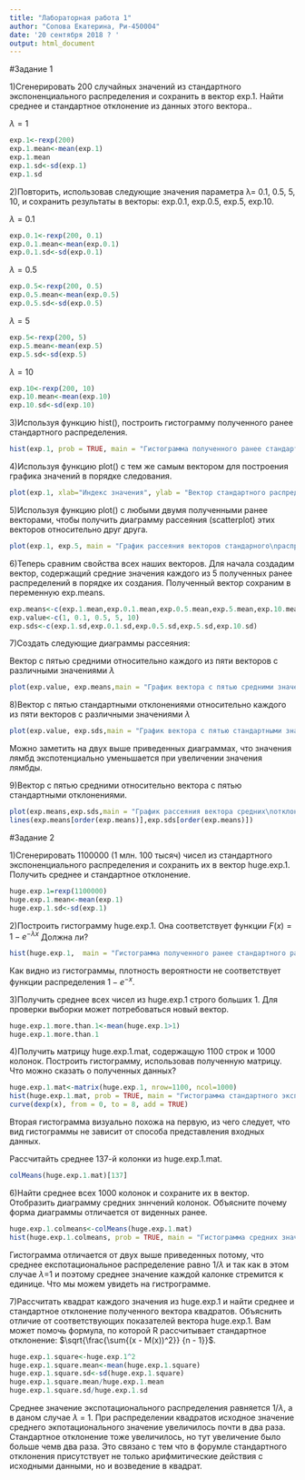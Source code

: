 ```yaml
---
title: "Лабораторная работа 1"
author: "Сопова Екатерина, Ри-450004"
date: '20 сентября 2018 ? '
output: html_document
---
```

#Задание 1

1)Сгенерировать 200 случайных значений из стандартного экспоненциального распределения и сохранить в вектор exp.1. Найти среднее и стандартное отклонение из данных этого вектора..

$\lambda = 1$
```r
exp.1<-rexp(200)
exp.1.mean<-mean(exp.1)
exp.1.mean
exp.1.sd<-sd(exp.1)
exp.1.sd
```

2)Повторить, использовав следующие значения параметра λ= 0.1, 0.5, 5, 10, и сохранить результаты в векторы: exp.0.1, exp.0.5, exp.5, exp.10.

$\lambda = 0.1$
```r
exp.0.1<-rexp(200, 0.1)
exp.0.1.mean<-mean(exp.0.1)
exp.0.1.sd<-sd(exp.0.1)
```

$\lambda = 0.5$
```r
exp.0.5<-rexp(200, 0.5)
exp.0.5.mean<-mean(exp.0.5)
exp.0.5.sd<-sd(exp.0.5)
```

$\lambda = 5$
```r
exp.5<-rexp(200, 5)
exp.5.mean<-mean(exp.5)
exp.5.sd<-sd(exp.5)
```

$\lambda = 10$
```r
exp.10<-rexp(200, 10)
exp.10.mean<-mean(exp.10)
exp.10.sd<-sd(exp.10)
```

3)Используя функцию hist(), построить гистограмму полученного ранее стандартного распределения.
```r
hist(exp.1, prob = TRUE, main = "Гистограмма полученного ранее стандартного распределения",  ylab = "Плотность распределения", xlab = "Вектор стандартного распределения")
```

4)Используя функцию plot() с тем же самым вектором для построения графика значений в порядке следования.
```r
plot(exp.1, xlab="Индекс значения", ylab = "Вектор стандартного распределения", main="Диаграмма значений вектора стандартного\nраспределения в порядке следования")
```

5)Используя функцию plot() с любыми двумя полученными ранее векторами, чтобы получить диаграмму рассеяния (scatterplot) этих векторов относительно друг друга.
```r
plot(exp.1, exp.5, main = "График рассеяния векторов стандарного\nраспределения с ламбдой 1 и 5\nотносительно друг друга")
```

6)Теперь сравним свойства всех наших векторов. Для начала создадим вектор, содержащий средние значения каждого из 5 полученных ранее распределений в порядке их создания. Полученный вектор сохраним в переменную exp.means.
```r
exp.means<-c(exp.1.mean,exp.0.1.mean,exp.0.5.mean,exp.5.mean,exp.10.mean)
exp.value<-c(1, 0.1, 0.5, 5, 10)
exp.sds<-c(exp.1.sd,exp.0.1.sd,exp.0.5.sd,exp.5.sd,exp.10.sd)
```
7)Создать следующие диаграммы рассеяния:

Вектор с пятью средними относительно каждого из пяти векторов с различными значениями $\lambda$
```r
plot(exp.value, exp.means,main = "График вектора с пятью средними значениями",xlab = "Лямбда", ylab = "Значения лямбд")
```

8)Вектор с пятью стандартными отклонениями относительно каждого из пяти векторов с различными значениями $\lambda$
```r
plot(exp.value, exp.sds,main = "График вектора с пятью стандартными значениями",xlab = "Лямбда", ylab = "Значения лямбд")
```

Можно заметить на двух выше приведенных диаграммах, что значения лямбд экспотенциально уменьшается при увеличении значения лямбды.

9)Вектор с пятью средними относительно вектора с пятью стандартными отклонениями.
```r
plot(exp.means,exp.sds,main = "График рассеяния вектора средних\nотклонений относительно стандартных",xlab = "Вектор средних отклонений", ylab = "Вектор стандартных отклонений")
lines(exp.means[order(exp.means)],exp.sds[order(exp.means)])
```


#Задание 2

1)Сгенерировать 1100000 (1 млн. 100 тысяч) чисел из стандартного экспоненциального распределения и сохранить их в вектор huge.exp.1. Получить среднее и стандартное отклонение.
```r
huge.exp.1=rexp(1100000)
huge.exp.1.mean<-mean(exp.1)
huge.exp.1.sd<-sd(exp.1)
```

2)Построить гистограмму huge.exp.1. Она соответствует функции $F(x) = 1 - e^{-\lambda x}$ Должна ли?
```r
hist(huge.exp.1,  main = "Гистограмма полученного ранее стандартного распределения",   prob = TRUE, ylab = "Плотность распределения", xlab = "Вектор стандартного распределения")
```

Как видно из гистограммы, плотность вероятности не соответствует функции распределения $1 - e^{-x}$.

3)Получить среднее всех чисел из huge.exp.1 строго больших 1. Для проверки выборки может потребоваться новый вектор.
```r
huge.exp.1.more.than.1<-mean(huge.exp.1>1)
huge.exp.1.more.than.1
```

4)Получить матрицу huge.exp.1.mat, содержащую 1100 строк и 1000 колонок. Построить гистограмму, использовав полученную матрицу. Что можно сказать о полученных данных?
```r
huge.exp.1.mat<-matrix(huge.exp.1, nrow=1100, ncol=1000)
hist(huge.exp.1.mat, prob = TRUE, main = "Гистограмма стандартного экспоненциального распределения")
curve(dexp(x), from = 0, to = 8, add = TRUE)
```

Вторая гистограмма визуально похожа на первую, из чего следует, что вид гистограммы не зависит от способа представления входных данных.

Рассчитайть среднее 137-й колонки из huge.exp.1.mat.
```r
colMeans(huge.exp.1.mat)[137]
```

6)Найти среднее всех 1000 колонок и сохраните их в вектор. Отобразить диаграмму средних зннчений колонок. Объясните почему форма диаграммы отличается от виденных ранее.

```r
huge.exp.1.colmeans<-colMeans(huge.exp.1.mat)
hist(huge.exp.1.colmeans, prob = TRUE, main = "Гистограмма средних значений колонок", ylab="Плотность распределения", xlab="Средние значения колонок")
```

Гистограмма отличается от двух выше приведенных потому, что среднее експотациональное распределение равно 1/$\lambda$ и так как в этом случае $\lambda$=1 и поэтому среднее значение каждой калонке стремится к единице. Что мы можем увидеть на гистрограмме. 

7)Рассчитать квадрат каждого значения из huge.exp.1 и найти среднее и стандартное отклонение полученного вектора квадратов. Объяснить отличие от соответствующих показателей вектора huge.exp.1. Вам может помочь формула, по которой R рассчитывает стандартное отклонение: $\sqrt{\frac{\sum{(x - M(x))^2}} {n - 1}}$.
```r
huge.exp.1.square<-huge.exp.1^2
huge.exp.1.square.mean<-mean(huge.exp.1.square)
huge.exp.1.square.sd<-sd(huge.exp.1.square)
huge.exp.1.square.mean/huge.exp.1.mean
huge.exp.1.square.sd/huge.exp.1.sd
```

Среднее значение экспотационального распределения равняется 1/$\lambda$, а в даном случае $\lambda$ = 1. При распределении квадратов исходное значение среднего экпотационального значение увеличилось почти в два раза. Стандартное отклонение тоже увеличилось, но тут увеличение было больше чемв два раза. Это связано с тем что в форумле стандартного отклонения присутствует не только арифмитические действия с исходными данными, но и возведение в квадрат.
